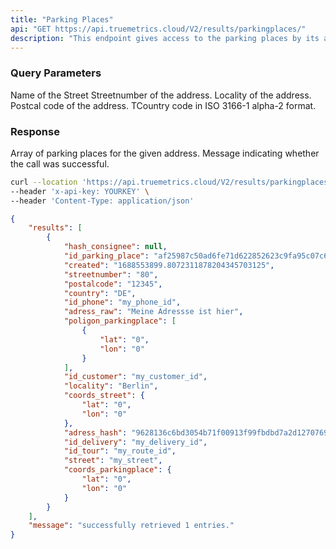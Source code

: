 ```yaml
---
title: "Parking Places"
api: "GET https://api.truemetrics.cloud/V2/results/parkingplaces/"
description: "This endpoint gives access to the parking places by its address."
---
```


### Query Parameters

<ParamField query="street" type="string" initialValue="my_street">
  Name of the Street
</ParamField>
<ParamField query="streetnumber" type="string" initialValue="80">
  Streetnumber of the address.
</ParamField>
<ParamField query="locality" type="string" initialValue= "Berlin">
  Locality of the address.
</ParamField>
<ParamField query="postalcode" type="string" initialValue= "12345">
  Postcal code of the address.
</ParamField>
<ParamField query="country" type="string" initialValue= "DE">
  TCountry code in ISO 3166-1 alpha-2 format.
</ParamField>

<ParamField header="Content-Type" type="string" initialValue='application/json' >
</ParamField>
<ParamField header="x-api-key" type="string" initialValue='MSgcfnGu0p3E2KhFwTP3N5NSrCSXm54U6DI0PW51' >
</ParamField>

### Response

<ResponseField name="results" type="array">
  Array of parking places for the given address.
</ResponseField>

<ResponseField name="message" type="string">
  Message indicating whether the call was successful.
</ResponseField>

<RequestExample>

```bash Example Request
curl --location 'https://api.truemetrics.cloud/V2/results/parkingplaces?street=my_street&streetnumber=80&locality=Berlin&postalcode=12345&country=DE' \
--header 'x-api-key: YOURKEY' \
--header 'Content-Type: application/json'
```

</RequestExample>

<ResponseExample>

```json Response
{
    "results": [
        {
            "hash_consignee": null,
            "id_parking_place": "af25987c50ad6fe71d622852623c9fa95c07c6a72651470b0b4ffc62dc4c8801",
            "created": "1688553899.8072311878204345703125",
            "streetnumber": "80",
            "postalcode": "12345",
            "country": "DE",
            "id_phone": "my_phone_id",
            "adress_raw": "Meine Adressse ist hier",
            "poligon_parkingplace": [
                {
                    "lat": "0",
                    "lon": "0"
                }
            ],
            "id_customer": "my_customer_id",
            "locality": "Berlin",
            "coords_street": {
                "lat": "0",
                "lon": "0"
            },
            "adress_hash": "9628136c6bd3054b71f00913f99fbdbd7a2d12707691514922f76e157c2963a3",
            "id_delivery": "my_delivery_id",
            "id_tour": "my_route_id",
            "street": "my_street",
            "coords_parkingplace": {
                "lat": "0",
                "lon": "0"
            }
        }
    ],
    "message": "successfully retrieved 1 entries."
}
```

</ResponseExample>
